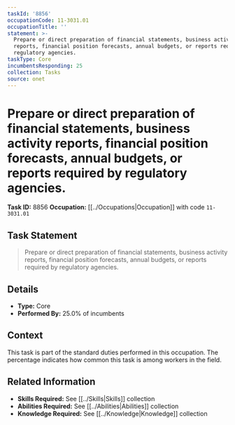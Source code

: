 ```yaml
---
taskId: '8856'
occupationCode: 11-3031.01
occupationTitle: ''
statement: >-
  Prepare or direct preparation of financial statements, business activity
  reports, financial position forecasts, annual budgets, or reports required by
  regulatory agencies.
taskType: Core
incumbentsResponding: 25
collection: Tasks
source: onet
---
```

# Prepare or direct preparation of financial statements, business activity reports, financial position forecasts, annual budgets, or reports required by regulatory agencies.

**Task ID:** 8856
**Occupation:** [[../Occupations|Occupation]] with code `11-3031.01`

## Task Statement

> Prepare or direct preparation of financial statements, business activity reports, financial position forecasts, annual budgets, or reports required by regulatory agencies.

## Details

- **Type:** Core
- **Performed By:** 25.0% of incumbents

## Context

This task is part of the standard duties performed in this occupation. The percentage indicates how common this task is among workers in the field.

## Related Information

- **Skills Required:** See [[../Skills|Skills]] collection
- **Abilities Required:** See [[../Abilities|Abilities]] collection
- **Knowledge Required:** See [[../Knowledge|Knowledge]] collection
